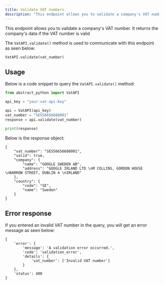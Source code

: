 ```yaml
---
title: Validate VAT numbers.
description: "This endpoint allows you to validate a company's VAT number. It returns the company's data if the VAT number is valid"
---
```


This endpoint allows you to validate a company's VAT number. It returns the company's data if the VAT number is valid

The `VatAPI.validate()` method is used to communicate with this endpoint as seen below:

`VatAPI.validate(vat_number)`

## Usage

Below is a code snippet to query the `VatAPI.validate()` method:

```python
from abstract_python import VatAPI

api_key = "your-vat-api-key"

api = VatAPI(api_key)
vat_number = "SE556656688001"
response = api.validate(vat_number)

print(response)

```

Below is the response object:

```
{
    "vat_number": "SE556656688001",
    "valid": true,
    "company": {
        "name": "GOOGLE SWEDEN AB",
        "address": "GOOGLE IRLAND LTD \nM COLLINS, GORDON HOUSE \nBARROW STREET, DUBLIN 4 \nIRLAND"
    },
    "country": {
        "code": "SE",
        "name": "Sweden"
    }
}
```

## Error response

If you entered an invalid VAT number in the query, you will get an error message as seen below:

```
{
    'error': {
        'message': 'A validation error occurred.',
        'code': 'validation_error',
        'details': {
            'vat_number': ['Invalid VAT number']
        }
    },
    'status': 400
}
```
